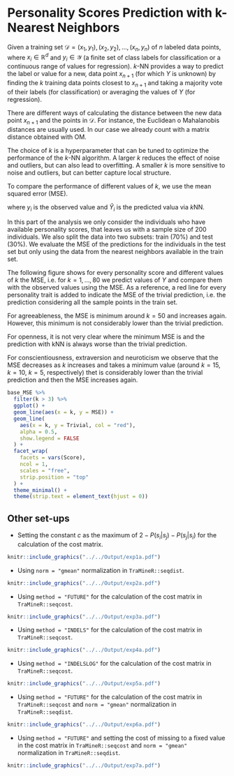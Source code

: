 # Personality Scores Prediction with k-Nearest Neighbors

Given a training set $\mathcal{D} = {(x_1, y_1), (x_2, y_2), \dots, (x_n, y_n)}$ of $n$ labeled data points, where $x_i \in \mathbb{R}^d$ and $y_i \in \mathcal{Y}$ (a finite set of class labels for classification or a continuous range of values for regression). $k$-NN provides a way to predict the label or value for a new, data point $x_{n+1}$ (for which $Y$ is unknown) by finding the $k$ training data points closest to $x_{n+1}$ and taking a majority vote of their labels (for classification) or averaging the values of $Y$ (for regression).

There are different ways of calculating the distance between the new data point $x_{n+1}$ and the points in $\mathcal{D}$. For instance, the Euclidean o Mahalanobis distances are usually used. In our case we already count with a matrix distance obtained with OM.

The choice of $k$ is a hyperparameter that can be tuned to optimize the performance of the $k$-NN algorithm. A larger $k$ reduces the effect of noise and outliers, but can also lead to overfitting. A smaller $k$ is more sensitive to noise and outliers, but can better capture local structure.

To compare the performance of different values of $k$, we use the mean squared error (MSE).

\begin{equation}
\text{MSE} = \frac{1}{n} \sum_{i=1}^n (Y_i - \hat{Y}_i)^2
\end{equation}

where $y_i$ is the observed value and $\hat{Y}_i$ is the predicted valua via $k$NN.

In this part of the analysis we only consider the individuals who have available personality scores, that leaves us with a sample size of 200 individuals. We also split the data into two subsets: train (70%) and test (30%). We evaluate the MSE of the predictions for the individuals in the test set but only using the data from the nearest neighbors available in the train set.

The following figure shows for every personality score and different values of $k$ the MSE, i.e. for $k = 1, \dots, 80$ we predict values of $Y$ and compare them with the observed values using the MSE. As a reference, a red line for every personality trait is added to indicate the MSE of the trivial prediction, i.e. the prediction considering all the sample points in the train set.

For agreeableness, the MSE is minimum around $k=50$ and increases again. However, this minimum is not considerably lower than the trivial prediction.

For openness, it is not very clear where the minimum MSE is and the prediction with kNN is always worse than the trivial prediction.

For conscientiousness, extraversion and neuroticism we observe that the MSE decreases as $k$ increases and takes a minimum value (around $k=15$, $k=10$, $k=5$, respectively) thet is considerably lower than the trivial prediction and then the MSE increases again.

```r
base_MSE %>%
  filter(k > 3) %>%
  ggplot() +
  geom_line(aes(x = k, y = MSE)) +
  geom_line(
    aes(x = k, y = Trivial, col = "red"),
    alpha = 0.5,
    show.legend = FALSE
  ) +
  facet_wrap(
    facets = vars(Score),
    ncol = 1,
    scales = "free",
    strip.position = "top"
  ) +
  theme_minimal() +
  theme(strip.text = element_text(hjust = 0))
```

## Other set-ups

- Setting the constant $c$ as the maximum of $2 - P(s_i|s_j) - P(s_j|s_i)$ for the calculation of the cost matrix.

```r
knitr::include_graphics("../../Output/exp1a.pdf")
```

- Using `norm = "gmean"` normalization in `TraMineR::seqdist`.

```r
knitr::include_graphics("../../Output/exp2a.pdf")
```

- Using `method = "FUTURE"` for the calculation of the cost matrix in `TraMineR::seqcost`.

```r
knitr::include_graphics("../../Output/exp3a.pdf")
```

- Using `method = "INDELS"` for the calculation of the cost matrix in `TraMineR::seqcost`.

```r
knitr::include_graphics("../../Output/exp4a.pdf")
```

- Using `method = "INDELSLOG"` for the calculation of the cost matrix in `TraMineR::seqcost`.

```r
knitr::include_graphics("../../Output/exp5a.pdf")
```

- Using `method = "FUTURE"` for the calculation of the cost matrix in `TraMineR::seqcost` and `norm = "gmean"` normalization in `TraMineR::seqdist`.

```r
knitr::include_graphics("../../Output/exp6a.pdf")
```

- Using `method = "FUTURE"` and setting the cost of missing to a fixed value in the cost matrix in `TraMineR::seqcost` and `norm = "gmean"` normalization in `TraMineR::seqdist`.

```r
knitr::include_graphics("../../Output/exp7a.pdf")
```
